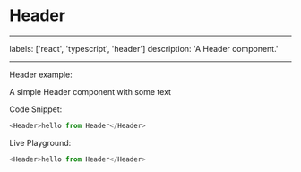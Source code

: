 # Header

---

labels: ['react', 'typescript', 'header']
description: 'A Header component.'

---


Header example:

A simple Header component with some text

Code Snippet:

```ts
<Header>hello from Header</Header>
```

Live Playground:

```ts live
<Header>hello from Header</Header>
```
